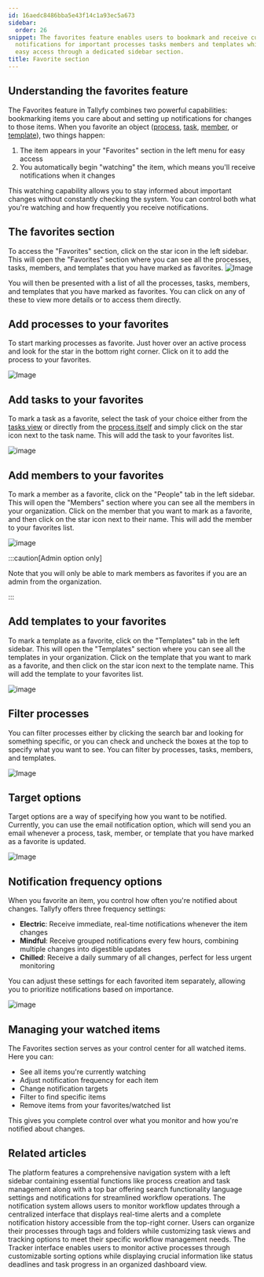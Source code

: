 ```yaml
---
id: 16aedc8486bba5e43f14c1a93ec5a673
sidebar:
  order: 26
snippet: The favorites feature enables users to bookmark and receive customizable
  notifications for important processes tasks members and templates while providing
  easy access through a dedicated sidebar section.
title: Favorite section
---
```


## Understanding the favorites feature

The Favorites feature in Tallyfy combines two powerful capabilities: bookmarking items you care about and setting up notifications for changes to those items. When you favorite an object ([process](/products/pro/tracking-and-tasks/processes/), [task](/products/pro/tracking-and-tasks/tasks/), [member](/products/pro/documenting/members/), or [template](/products/pro/documenting/templates/)), two things happen:

1. The item appears in your "Favorites" section in the left menu for easy access
2. You automatically begin "watching" the item, which means you'll receive notifications when it changes

This watching capability allows you to stay informed about important changes without constantly checking the system. You can control both what you're watching and how frequently you receive notifications.

## The favorites section

To access the "Favorites" section, click on the star icon in the left sidebar. This will open the "Favorites" section where you can see all the processes, tasks, members, and templates that you have marked as favorites.
![Image](https://screenshots.tallyfy.com/tallyfy%2Fpro%2Fdesktop-light-favorite-section.png)

You will then be presented with a list of all the processes, tasks, members, and templates that you have marked as favorites. You can click on any of these to view more details or to access them directly.

## Add processes to your favorites

To start marking processes as favorite. Just hover over an active process and look for the star in the bottom right corner. Click on it to add the process to your favorites.

![Image](https://screenshots.tallyfy.com/tallyfy%2Fpro%2Fdesktop-light-select-star-on-process.png)

## Add tasks to your favorites

To mark a task as a favorite, select the task of your choice either from the [tasks view](/products/pro/tracking-and-tasks/tasks-view/) or directly from the [process itself](/products/pro/tracking-and-tasks/processes/) and simply click on the star icon next to the task name. This will add the task to your favorites list.

![image](https://screenshots.tallyfy.com/tallyfy%2Fpro%2Fdesktop-light-favorite-task.png)

## Add members to your favorites

To mark a member as a favorite, click on the "People" tab in the left sidebar. This will open the "Members" section where you can see all the members in your organization. Click on the member that you want to mark as a favorite, and then click on the star icon next to their name. This will add the member to your favorites list.

![image](https://screenshots.tallyfy.com/tallyfy%2Fpro%2Fdesktop-light-favorite-people.png)

:::caution[Admin option only]

Note that you will only be able to mark members as favorites if you are an admin from the organization.

:::

## Add templates to your favorites

To mark a template as a favorite, click on the "Templates" tab in the left sidebar. This will open the "Templates" section where you can see all the templates in your organization. Click on the template that you want to mark as a favorite, and then click on the star icon next to the template name. This will add the template to your favorites list.

![image](https://screenshots.tallyfy.com/tallyfy%2Fpro%2Fdesktop-light-favorite-template.png)

## Filter processes

You can filter processes either by clicking the search bar and looking for something specific, or you can check and uncheck the boxes at the top to specify what you want to see. You can filter by processes, tasks, members, and templates.

![Image](https://screenshots.tallyfy.com/tallyfy%2Fpro%2Fdesktop-light-filter-favorite.png)

## Target options

Target options are a way of specifying how you want to be notified. Currently, you can use the email notification option, which will send you an email whenever a process, task, member, or template that you have marked as a favorite is updated.

![Image](https://screenshots.tallyfy.com/tallyfy%2Fpro%2Fdesktop-light-target-options-favorite.png)

## Notification frequency options

When you favorite an item, you control how often you're notified about changes. Tallyfy offers three frequency settings:

- **Electric**: Receive immediate, real-time notifications whenever the item changes
- **Mindful**: Receive grouped notifications every few hours, combining multiple changes into digestible updates
- **Chilled**: Receive a daily summary of all changes, perfect for less urgent monitoring

You can adjust these settings for each favorited item separately, allowing you to prioritize notifications based on importance.

![image](https://screenshots.tallyfy.com/tallyfy%2Fpro%2Fdesktop-light-frequency-options-favorite.png)

## Managing your watched items

The Favorites section serves as your control center for all watched items. Here you can:

- See all items you're currently watching
- Adjust notification frequency for each item
- Change notification targets
- Filter to find specific items 
- Remove items from your favorites/watched list

This gives you complete control over what you monitor and how you're notified about changes.


## Related articles
<CardGrid>
<LinkTitleCard header="<b>Tutorials > Navigate Tallyfy</b>" href="/products/pro/tutorials/navigate-tallyfy/" > The platform features a comprehensive navigation system with a left sidebar containing essential functions like process creation and task management along with a top bar offering search functionality language settings and notifications for streamlined workflow operations. </LinkTitleCard>
<LinkTitleCard header="<b>Tracking And Tasks > Check notifications</b>" href="/products/pro/tracking-and-tasks/how-can-i-view-notifications-in-tallyfy/" > The notification system allows users to monitor workflow updates through a centralized interface that displays real-time alerts and a complete notification history accessible from the top-right corner. </LinkTitleCard>
<LinkTitleCard header="<b>Tracker View > Organize processes</b>" href="/products/pro/tracking-and-tasks/tracker-view/organize-processes/" > Users can organize their processes through tags and folders while customizing task views and tracking options to meet their specific workflow management needs. </LinkTitleCard>
<LinkTitleCard header="<b>Tracker View > Manage and track my processes</b>" href="/products/pro/tracking-and-tasks/tracker-view/how-can-i-manage-and-track-my-processes-on-tallyfy/" > The Tracker interface enables users to monitor active processes through customizable sorting options while displaying crucial information like status deadlines and task progress in an organized dashboard view. </LinkTitleCard>
</CardGrid>